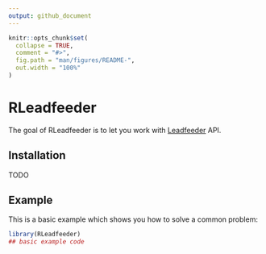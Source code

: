 ```yaml
---
output: github_document
---
```


<!-- README.md is generated from README.Rmd. Please edit that file -->

```r
knitr::opts_chunk$set(
  collapse = TRUE,
  comment = "#>",
  fig.path = "man/figures/README-",
  out.width = "100%"
)
```

# RLeadfeeder

<!-- badges: start -->
<!-- badges: end -->

The goal of RLeadfeeder is to let you work with [Leadfeeder](https://www.leadfeeder.com/) API.

## Installation

TODO

## Example

This is a basic example which shows you how to solve a common problem:

```r
library(RLeadfeeder)
## basic example code
```

